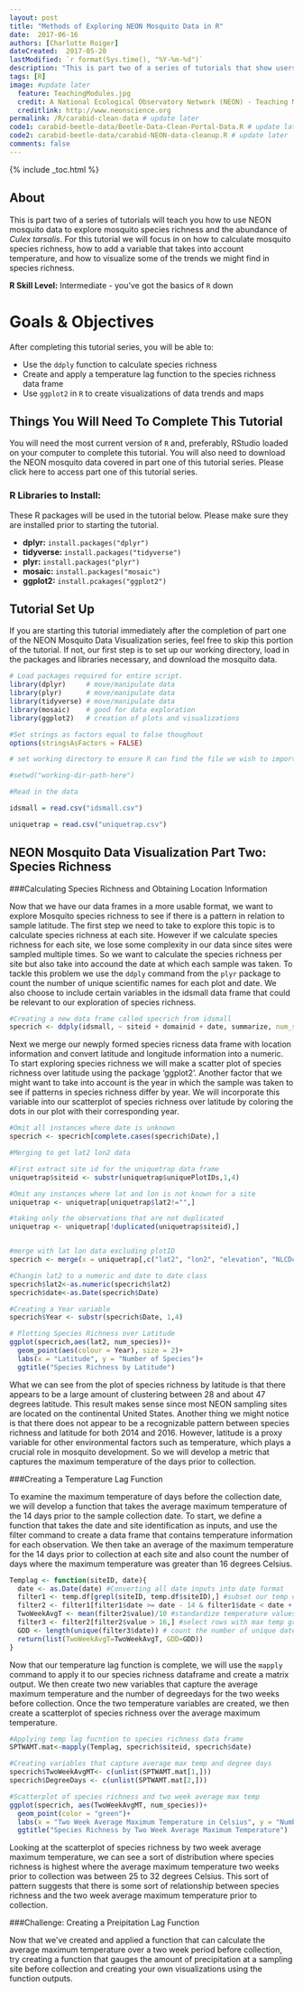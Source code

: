 ```yaml
---
layout: post
title: "Methods of Exploring NEON Mosquito Data in R"
date:  2017-06-16
authors: [Charlotte Roiger]
dateCreated:  2017-05-20
lastModified: `r format(Sys.time(), "%Y-%m-%d")`
description: "This is part two of a series of tutorials that show users how to clean and perform an initial analysis of NEON mosquito data."
tags: [R]
image: #update later
  feature: TeachingModules.jpg
  credit: A National Ecological Observatory Network (NEON) - Teaching Module
  creditlink: http://www.neonscience.org
permalink: /R/carabid-clean-data # update later
code1: carabid-beetle-data/Beetle-Data-Clean-Portal-Data.R # update later
code2: carabid-beetle-data/carabid-NEON-data-cleanup.R # update later
comments: false
---
```


{% include _toc.html %}

## About

This is part two of a series of tutorials will teach you how to use NEON 
mosquito data to explore mosquito species richness and the abundance of *Culex 
tarsalis*. For this tutorial we will focus in on how to calculate mosquito
species richness, how to add a variable that takes into account temperature,
and how to visualize some of the trends we might find in species richness.

**R Skill Level:** Intermediate - you've got the basics of `R` down

<div id="objectives" markdown="1">

# Goals & Objectives

After completing this tutorial series, you will be able to:

* Use the `ddply` function to calculate species richness
* Create and apply a temperature lag function to the species richness data frame
* Use `ggplot2` in `R` to create visualizations of data trends and maps  


## Things You Will Need To Complete This Tutorial

You will need the most current version of `R` and, preferably, RStudio loaded on
your computer to complete this tutorial. You will also need to download the
NEON mosquito data covered in part one of this tutorial series. Please click
here to access part one of this tutorial series.

### R Libraries to Install:

These R packages will be used in the tutorial below. Please make sure they are 
installed prior to starting the tutorial. 
 
* **dplyr:** `install.packages("dplyr")`
* **tidyverse:** `install.packages("tidyverse")`
*	**plyr:** `install.packages("plyr")`
*	**mosaic:** `install.packages("mosaic")`
* **ggplot2:** `install.pcakages("ggplot2")`


</div>

## Tutorial Set Up

If you are starting this tutorial immediately after the completion of part one
of the NEON Mosquito Data Visualization series, feel free to skip this portion 
of the tutorial. If not, our first step is to set up our working directory, 
load in the packages and libraries necessary, and download the mosquito data.

```r

# Load packages required for entire script. 
library(dplyr)     # move/manipulate data
library(plyr)      # move/manipulate data
library(tidyverse) # move/manipulate data
library(mosaic)    # good for data exploration
library(ggplot2)   # creation of plots and visualizations

#Set strings as factors equal to false thoughout
options(stringsAsFactors = FALSE) 

# set working directory to ensure R can find the file we wish to import

#setwd("working-dir-path-here")

#Read in the data

idsmall = read.csv("idsmall.csv")

uniquetrap = read.csv("uniquetrap.csv")

```

## NEON Mosquito Data Visualization Part Two: Species Richness


###Calculating Species Richness and  Obtaining Location Information

Now that we have our data frames in a more usable format, we want to explore 
Mosquito species richness to see if there is a pattern in relation to 
sample latitude. The first step we need to take to explore this topic is to
calculate species richness at each site. However if we calculate species 
richness for each site, we lose some complexity in our data since sites were 
sampled multiple times. So we want to calculate the species richness per site
but also take into accound the date at which each sample was taken. To tackle 
this problem we use the `ddply` command from the `plyr` package to count the 
number of unique scientific names for each plot and date. We also choose to 
include certain variables in the idsmall data frame that could be relevant to
our exploration of species richness.


```r

#Creating a new data frame called specrich from idsmall
specrich <- ddply(idsmall, ~ siteid + domainid + date, summarize, num_species = length(unique(scientificName)))

```

Next we merge our newply formed species ricness data frame with location
information and convert latitude and longitude information into  a numeric. To 
start exploring species richness we will make a scatter plot of species richness
over latitude using the package 'ggplot2'. Another factor that we might want to
take into account is the year in which the sample was taken to see if patterns
in species richness differ by year. We will incorporate this variable into our 
scatterplot of species richness over latitude by coloring the dots in our plot 
with their corresponding year.

```r

#Omit all instances where date is unknown
specrich <- specrich[complete.cases(specrich$Date),]

#Merging to get lat2 lon2 data

#First extract site id for the uniquetrap data frame
uniquetrap$siteid <- substr(uniquetrap$uniquePlotIDs,1,4)

#Omit any instances where lat and lon is not known for a site
uniquetrap <- uniquetrap[uniquetrap$lat2!="",]

#taking only the observations that are not duplicated
uniquetrap <- uniquetrap[!duplicated(uniquetrap$siteid),]


#merge with lat lon data excluding plotID
specrich <- merge(x = uniquetrap[,c("lat2", "lon2", "elevation", "NLCDclass", "siteid")], y = specrich, by.y = "siteid", by.x = "siteid")

#Changin lat2 to a numeric and date to date class
specrich$lat2<-as.numeric(specrich$lat2)
specrich$date<-as.Date(specrich$Date)

#Creating a Year variable
specrich$Year <- substr(specrich$Date, 1,4)

# Plotting Species Richness over Latitude
ggplot(specrich,aes(lat2, num_species))+
  geom_point(aes(colour = Year), size = 2)+
  labs(x = "Latitude", y = "Number of Species")+
  ggtitle("Species Richness by Latitude")

```

What we can see from the plot of species richness by latitude is that there 
appears to be a large amount of clustering between 28 and about 47 degrees 
latitude. This result makes sense since most NEON sampling sites are located on 
the continental United States. Another thing we might notice is that there
does not appear to be a recognizable pattern between species richness and 
latitude for both 2014 and 2016. However, latitude is a proxy variable for other
environmental factors such as temperature, which plays a crucial role in 
mosquito development. So we will develop a metric that captures the
maximum temperature of the days prior to collection. 

###Creating a Temperature Lag Function

To examine the maximum temperature of days before the collection date, we will 
develop a function that takes the average maximum temperature of the 14 days
prior to the sample collection date. To start, we define a function that takes 
the date and site identification as inputs, and use the filter command to create
a data frame that contains temperature information for each observation. We then
take an average of the maximum temperature for the 14 days prior to collection
at each site and also count the number of days where the maximum temperature was
greater than 16 degrees Celsius.  

```r

Templag <- function(siteID, date){ 
  date <- as.Date(date) #Converting all date inputs into date format
  filter1 <- temp.df[grepl(siteID, temp.df$siteID),] #subset our temp data by site id
  filter2 <- filter1[filter1$date >= date - 14 & filter1$date < date + 1,] # subset by date
  TwoWeekAvgT <- mean(filter2$value)/10 #standardize temperature values
  filter3 <- filter2[filter2$value > 16,] #select rows with max temp greater than 16 degrees C
  GDD <- length(unique(filter3$date)) # count the number of unique dates in data frame
  return(list(TwoWeekAvgT=TwoWeekAvgT, GDD=GDD))
}

```

Now that our temperature lag function is complete, we will use the `mapply`
command to apply it to our species richness dataframe and create a matrix
output. We then create two new variables that capture the average maximum
temperature and the number of degreedays for the two weeks before collection. 
Once the two temperature variables are created, we then create a scatterplot of 
species richness over the average maximum temperature. 

```r

#Applying temp lag fucntion to species richness data frame
SPTWAMT.mat<-mapply(Templag, specrich$siteid, specrich$date)

#Creating variables that capture average max temp and degree days 
specrich$TwoWeekAvgMT<- c(unlist(SPTWAMT.mat[1,]))
specrich$DegreeDays <- c(unlist(SPTWAMT.mat[2,]))

#Scatterplot of species richness and two week average max temp
ggplot(specrich, aes(TwoWeekAvgMT, num_species))+
  geom_point(color = "green")+
  labs(x = "Two Week Average Maximum Temperature in Celsius", y = "Number of Species")+
  ggtitle("Species Richness by Two Week Average Maximum Temperature")

```

Looking at the scatterplot of species richness by two week average maximum 
temperature, we can see a sort of distribution where species richness is highest
where the average maximum temperature two weeks prior to collection was between 
25 to 32 degrees Celsius. This sort of pattern suggests that there is some sort
of relationship between species richness and the two week average maximum
temperature prior to collection. 

<div id = "challenge" markdown = "1">

###Challenge: Creating a Preipitation Lag Function

Now that we've created and applied a function that can calculate the average 
maximum temperature over a two week period before collection, try creating a
function that gauges the amount of precipitation at a sampling site before
collection and creating your own visualizations using the function outputs. 

</div>



